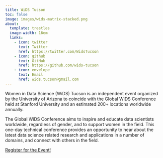 ```yaml
---
title: WiDS Tucson
toc: false
image: images/wids-matrix-stacked.png
about: 
  template: trestles
  image-width: 16em
  links:
    - icon: twitter 
      text: Twitter
      href: https://twitter.com/WidsTucson
    - icon: github 
      text: GitHub
      href: https://github.com/wids-tucson
    - icon: envelope 
      text: Email
      href: wids.tucson@gmail.com
---
```


Women in Data Science (WiDS) Tucson is an independent event organized by the University of Arizona to coincide with the Global WiDS Conference held at Stanford University and an estimated 200+ locations worldwide annually.

The Global WiDS Conference aims to inspire and educate data scientists worldwide, regardless of gender, and to support women in the field. This one-day technical conference provides an opportunity to hear about the latest data science related research and applications in a number of domains, and connect with others in the field.

[Register for the Event!](https://www.eventbrite.com/e/wids-tucson-2023-tickets-580664311587)
